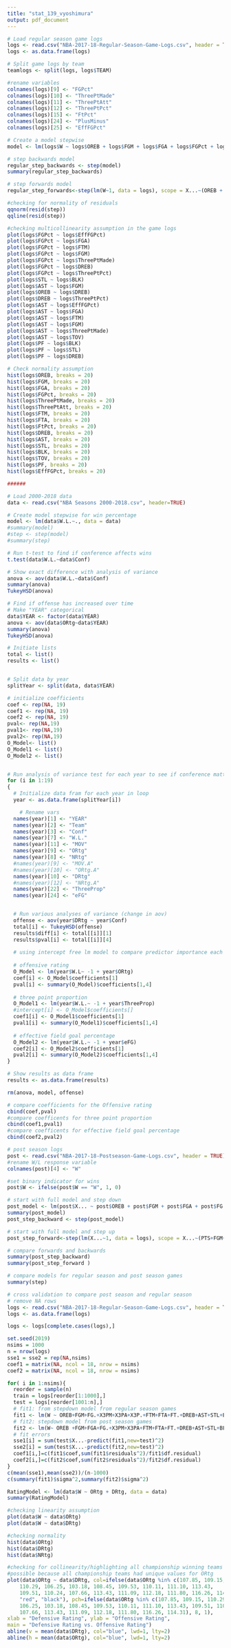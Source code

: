 ```yaml
---
title: "stat_139_vyoshimura"
output: pdf_document
---
```


```r

# Load regular season game logs
logs <- read.csv("NBA-2017-18-Regular-Season-Game-Logs.csv", header = TRUE)
logs <- as.data.frame(logs)

# Split game logs by team
teamlogs <- split(logs, logs$TEAM)

#rename variables
colnames(logs)[9] <- "FGPct"
colnames(logs)[10] <- "ThreePtMade"
colnames(logs)[11] <- "ThreePtAtt"
colnames(logs)[12] <- "ThreePtPct"
colnames(logs)[15] <- "FtPct"
colnames(logs)[24] <- "PlusMinus"
colnames(logs)[25] <- "EffFGPct"

# Create a model stepwise
model <- lm(logs$W ~ logs$OREB + logs$FGM + logs$FGA + logs$FGPct + logs$ThreePtMade + logs$ThreePtAtt + logs$ThreePtPct + logs$FTM + logs$FTA + logs$FtPct + logs$DREB + logs$AST + logs$STL + logs$BLK + logs$TOV + logs$PF + logs$EffFGPct, data = logs)

# step backwards model
regular_step_backwards <- step(model)
summary(regular_step_backwards)

# step forwards model
regular_step_forwards<-step(lm(W~1, data = logs), scope = X...~(OREB + FGM + FGA + FGPct + ThreePtMade + ThreePtMade + ThreePtAtt + ThreePtPct + FTM + FTA + FtPct + DREB +AST + STL + BLK + TOV + PF + EffFGPct), direction = "forward")

#checking for normality of residuals
qqnorm(resid(step))
qqline(resid(step))

#checking multicollinearity assumption in the game logs
plot(logs$FGPct ~ logs$EffFGPct)
plot(logs$FGPct ~ logs$FGA)
plot(logs$FGPct ~ logs$FTM)
plot(logs$FGPct ~ logs$FGM)
plot(logs$FGPct ~ logs$ThreePtMade)
plot(logs$FGPct ~ logs$DREB)
plot(logs$FGPct ~ logs$ThreePtPct)
plot(logs$STL ~ logs$BLK)
plot(logs$AST ~ logs$FGM)
plot(logs$OREB ~ logs$DREB)
plot(logs$DREB ~ logs$ThreePtPct)
plot(logs$AST ~ logs$EffFGPct)
plot(logs$AST ~ logs$FGA)
plot(logs$AST ~ logs$FTM)
plot(logs$AST ~ logs$FGM)
plot(logs$AST ~ logs$ThreePtMade)
plot(logs$AST ~ logs$TOV)
plot(logs$PF ~ logs$BLK)
plot(logs$PF ~ logs$STL)
plot(logs$PF ~ logs$DREB)

# Check normality assumption
hist(logs$OREB, breaks = 20)
hist(logs$FGM, breaks = 20)
hist(logs$FGA, breaks = 20)
hist(logs$FGPct, breaks = 20)
hist(logs$ThreePtMade, breaks = 20)
hist(logs$ThreePtAtt, breaks = 20)
hist(logs$FTM, breaks = 20)
hist(logs$FTA, breaks = 20)
hist(logs$FtPct, breaks = 20)
hist(logs$DREB, breaks = 20)
hist(logs$AST, breaks = 20)
hist(logs$STL, breaks = 20)
hist(logs$BLK, breaks = 20)
hist(logs$TOV, breaks = 20)
hist(logs$PF, breaks = 20)
hist(logs$EffFGPct, breaks = 20)

######

# Load 2000-2018 data
data <- read.csv("NBA Seasons 2000-2018.csv", header=TRUE)

# Create model stepwise for win percentage
model <- lm(data$W.L.~., data = data)
#summary(model)
#step <- step(model)
#summary(step)

# Run t-test to find if conference affects wins
t.test(data$W.L.~data$Conf)

# Show exact difference with analysis of variance
anova <- aov(data$W.L.~data$Conf)
summary(anova)
TukeyHSD(anova)

# Find if offense has increased over time
# Make "YEAR" categorical
data$YEAR <- factor(data$YEAR)
anova <- aov(data$ORtg~data$YEAR)
summary(anova)
TukeyHSD(anova)

# Initiate lists
total <- list()
results <- list()


# Split data by year
splitYear <- split(data, data$YEAR)

# initialize coefficients
coef <- rep(NA, 19)
coef1 <- rep(NA, 19)
coef2 <- rep(NA, 19)
pval<- rep(NA,19)
pval1<- rep(NA,19)
pval2<- rep(NA,19)
O_Model<- list()
O_Model1 <- list()
O_Model2 <- list()


# Run analysis of variance test for each year to see if conference matters yearly
for (i in 1:19)
{
  # Initialize data fram for each year in loop
  year <- as.data.frame(splitYear[i])

    # Rename vars
  names(year)[1] <- "YEAR"
  names(year)[2] <- "Team"
  names(year)[3] <- "Conf"
  names(year)[7] <- "W.L."
  names(year)[11] <- "MOV"
  names(year)[9] <- "ORtg"
  names(year)[8] <- "NRtg"
  #names(year)[9] <- "MOV.A"
  #names(year)[10] <- "ORtg.A"
  names(year)[10] <- "DRtg"
  #names(year)[12] <- "NRtg.A"
  names(year)[22] <- "ThreeProp"
  names(year)[24] <- "eFG"


  # Run various analyses of variance (change in aov)
  offense <- aov(year$DRtg ~ year$Conf)
  total[i] <- TukeyHSD(offense)
  results$diff[i] <- total[[i]][1]
  results$pval[i] <- total[[i]][4]
  
  # using intercept free lm model to compare predictor importance each year
  
  # offensive rating
  O_Model <- lm(year$W.L~ -1 + year$ORtg)
  coef[i] <- O_Model$coefficients[1]
  pval[i] <- summary(O_Model)$coefficients[1,4]
  
  # three point proportion
  O_Model1 <- lm(year$W.L.~ -1 + year$ThreeProp)
  #intercept[i] <- O_Model$coefficients[]
  coef1[i] <- O_Model1$coefficients[1]
  pval1[i] <- summary(O_Model1)$coefficients[1,4]
  
  # effective field goal percentage
  O_Model2 <- lm(year$W.L.~ -1 + year$eFG)
  coef2[i] <- O_Model2$coefficients[1]
  pval2[i] <- summary(O_Model2)$coefficients[1,4]
}

# Show results as data frame
results <- as.data.frame(results)

rm(anova, model, offense)

# compare coefficients for the Offensive rating
cbind(coef,pval)
#compare coefficents for three point proportion
cbind(coef1,pval1)
#compare coefficents for effective field goal percentage
cbind(coef2,pval2)
```

```r
# post season logs
post <- read.csv("NBA-2017-18-Postseason-Game-Logs.csv", header = TRUE)
#rename W/L response variable
colnames(post)[4] <- "W"

#set binary indicator for wins
post$W <- ifelse(post$W == "W", 1, 0)

# start with full model and step down
post_model <- lm(post$X... ~ post$OREB + post$FGM + post$FGA + post$FG. + post$X3PM + post$X3PA + post$X3P. + post$FTM + post$FTA + post$FT. + post$DREB + post$AST + post$STL + post$BLK + post$TOV + post$PF + post$EFG., data = post)
summary(post_model)
post_step_backward <- step(post_model)

# start with full model and step up 
post_step_forward<-step(lm(X...~1, data = logs), scope = X...~(PTS+FGM+ FGA+ FG.+ X3PM + X3PA+ FTM+FTA+FT.+OREB+DREB+REB+AST+STL+BLK+TOV+PF+EFG.), direction = "forward")

# compare forwards and backwards
summary(post_step_backward)
summary(post_step_forward )

# compare models for regular season and post season games
summary(step)

```


```r
# cross validation to compare post season and regular season
# remove NA rows
logs <- read.csv("NBA-2017-18-Regular-Season-Game-Logs.csv", header = TRUE)
logs <- as.data.frame(logs)

logs <- logs[complete.cases(logs),]

set.seed(2019)
nsims = 1000
n = nrow(logs)
sse1 = sse2 = rep(NA,nsims)
coef1 = matrix(NA, ncol = 18, nrow = nsims)
coef2 = matrix(NA, ncol = 18, nrow = nsims)

for( i in 1:nsims){
  reorder = sample(n)
  train = logs[reorder[1:1000],]
  test = logs[reorder[1001:n],]
  # fit1: from stepdown model from regular season games
  fit1 <- lm(W ~ OREB+FGM+FG.+X3PM+X3PA+X3P.+FTM+FTA+FT.+DREB+AST+STL+BLK+TOV+PF+EFG., data = train)
  # fit2: stepdown model from post season games
  fit2 <- lm(W~ OREB +FGM+FGA+FG.+X3PM+X3PA+FTM+FTA+FT.+DREB+AST+STL+BLK+TOV+PF+EFG., data = train)
  # fit errors
  sse1[i] = sum(test$X...-predict(fit1,new=test)^2)
  sse2[i] = sum(test$X...-predict(fit2,new=test)^2) 
  coef1[i,]=c(fit1$coef,sum(fit1$residuals^2)/fit1$df.residual)
  coef2[i,]=c(fit2$coef,sum(fit2$residuals^2)/fit2$df.residual)
}
c(mean(sse1),mean(sse2))/(n-1000)
c(summary(fit1)$sigma^2,summary(fit2)$sigma^2)

```



```r


RatingModel <- lm(data$W ~ ORtg + DRtg, data = data)
summary(RatingModel)

#checking linearity assumption
plot(data$W ~ data$ORtg)
plot(data$W ~ data$DRtg)

#checking normality
hist(data$ORtg)
hist(data$DRtg)
hist(data$NRtg)

#checking for collinearity/highlighting all championship winning teams 
#possible because all championship teams had unique values for ORtg
plot(data$ORtg ~ data$DRtg, col=ifelse(data$ORtg %in% c(107.85, 109.15, 
    110.29, 106.25, 103.18, 108.45, 109.53, 110.11, 111.10, 113.43, 
    109.51, 110.24, 107.66, 113.43, 111.09, 112.18, 111.80, 116.26, 114.31),
    "red", "black"), pch=ifelse(data$ORtg %in% c(107.85, 109.15, 110.29, 
    106.25, 103.18, 108.45, 109.53, 110.11, 111.10, 113.43, 109.51, 110.24,
    107.66, 113.43, 111.09, 112.18, 111.80, 116.26, 114.31), 8, 1), 
xlab = "Defensive Rating", ylab = "Offensive Rating", 
main = "Defensive Rating vs. Offensive Rating")
abline(v = mean(data$DRtg), col="blue", lwd=1, lty=2)
abline(h = mean(data$ORtg), col="blue", lwd=1, lty=2)
```



